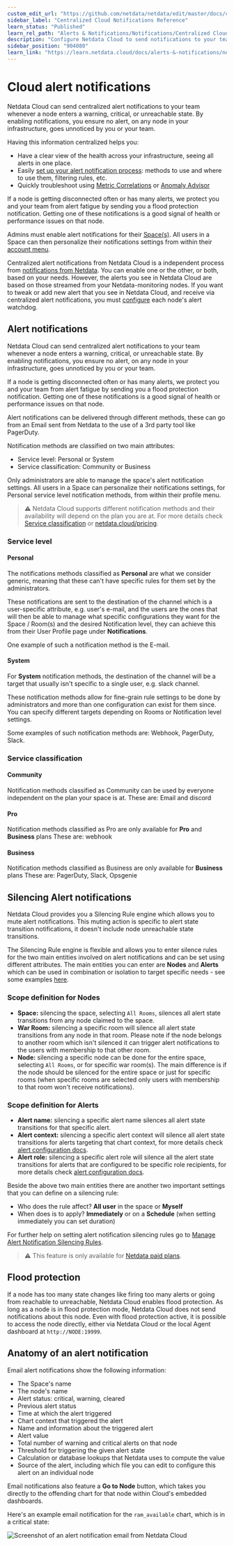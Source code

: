 ```yaml
---
custom_edit_url: "https://github.com/netdata/netdata/edit/master/docs/cloud/alerts-notifications/notifications.md"
sidebar_label: "Centralized Cloud Notifications Reference"
learn_status: "Published"
learn_rel_path: "Alerts & Notifications/Notifications/Centralized Cloud Notifications"
description: "Configure Netdata Cloud to send notifications to your team whenever any node on your infrastructure triggers an alert threshold."
sidebar_position: "904080"
learn_link: "https://learn.netdata.cloud/docs/alerts-&-notifications/notifications/centralized-cloud-notifications/centralized-cloud-notifications-reference"
---
```


# Cloud alert notifications


Netdata Cloud can send centralized alert notifications to your team whenever a node enters a warning, critical, or
unreachable state. By enabling notifications, you ensure no alert, on any node in your infrastructure, goes unnoticed by
you or your team.

Having this information centralized helps you:
* Have a clear view of the health across your infrastructure, seeing all alerts in one place.
* Easily [set up your alert notification process](/docs/alerts-&-notifications/notifications/centralized-cloud-notifications/manage-notification-methods): 
methods to use and where to use them, filtering rules, etc.
* Quickly troubleshoot using [Metric Correlations](/docs/machine-learning-and-anomaly-detection/metric-correlations)
or [Anomaly Advisor](/docs/machine-learning-and-anomaly-detection/anomaly-advisor)

If a node is getting disconnected often or has many alerts, we protect you and your team from alert fatigue by sending
you a flood protection notification. Getting one of these notifications is a good signal of health or performance issues
on that node.

Admins must enable alert notifications for their [Space(s)](/docs/alerts-&-notifications/notifications/centralized-cloud-notifications/manage-notification-methods#manage-space-notification-settings). All users in a
Space can then personalize their notifications settings from within their [account
menu](https://github.com/netdata/netdata/blob/master/docs/cloud/alerts-notifications/#manage-user-notification-settings).

<Callout type="notice">

Centralized alert notifications from Netdata Cloud is a independent process from [notifications from
Netdata](/docs/alerts-&-notifications/notifications). You can enable one or the other, or both, based on your needs. However,
the alerts you see in Netdata Cloud are based on those streamed from your Netdata-monitoring nodes. If you want to tweak
or add new alert that you see in Netdata Cloud, and receive via centralized alert notifications, you must
[configure](/docs/alerts-&-notifications/health-configuration-reference) each node's alert watchdog.

</Callout>

## Alert notifications

Netdata Cloud can send centralized alert notifications to your team whenever a node enters a warning, critical, or unreachable state. By enabling notifications, 
you ensure no alert, on any node in your infrastructure, goes unnoticed by you or your team.

If a node is getting disconnected often or has many alerts, we protect you and your team from alert fatigue by sending you a flood protection notification. 
Getting one of these notifications is a good signal of health or performance issues on that node.

Alert notifications can be delivered through different methods, these can go from an Email sent from Netdata to the use of a 3rd party tool like PagerDuty.

Notification methods are classified on two main attributes:
* Service level: Personal or System
* Service classification: Community or Business

Only administrators are able to manage the space's alert notification settings.
All users in a Space can personalize their notifications settings, for Personal service level notification methods, from within their profile menu.

> ⚠️ Netdata Cloud supports different notification methods and their availability will depend on the plan you are at.
> For more details check [Service classification](#service-classification) or [netdata.cloud/pricing](https://www.netdata.cloud/pricing).

### Service level

#### Personal

The notifications methods classified as **Personal** are what we consider generic, meaning that these can't have specific rules for them set by the administrators.

These notifications are sent to the destination of the channel which is a user-specific attribute, e.g. user's e-mail, and the users are the ones that will then be able to
manage what specific configurations they want for the Space / Room(s) and the desired Notification level, they can achieve this from their User Profile page under 
**Notifications**.

One example of such a notification method is the E-mail.

#### System

For **System** notification methods, the destination of the channel will be a target that usually isn't specific to a single user, e.g. slack channel.

These notification methods allow for fine-grain rule settings to be done by administrators and more than one configuration can exist for them since. You can specify 
different targets depending on Rooms or Notification level settings.

Some examples of such notification methods are: Webhook, PagerDuty, Slack.

### Service classification

#### Community

Notification methods classified as Community can be used by everyone independent on the plan your space is at.
These are: Email and discord

#### Pro

Notification methods classified as Pro are only available for **Pro** and **Business** plans
These are: webhook

#### Business

Notification methods classified as Business are only available for **Business** plans
These are: PagerDuty, Slack, Opsgenie

## Silencing Alert notifications

Netdata Cloud provides you a Silencing Rule engine which allows you to mute alert notifications. This muting action is specific to alert state transition notifications, it doesn't include node unreachable state transitions.

The Silencing Rule engine is flexible and allows you to enter silence rules for the two main entities involved on alert notifications and can be set using different attributes. The main entities you can enter are **Nodes** and **Alerts** which can be used in combination or isolation to target specific needs - see some examples [here](/docs/alerts-&-notifications/notifications/centralized-cloud-notifications/manage-alert-notification-silencing-rules#silencing-rules-examples).

### Scope definition for Nodes
* **Space:** silencing the space, selecting `All Rooms`, silences all alert state transitions from any node claimed to the space.
* **War Room:** silencing a specific room will silence all alert state transitions from any node in that room. Please note if the node belongs to 
another room which isn't silenced it can trigger alert notifications to the users with membership to that other room.
* **Node:** silencing a specific node can be done for the entire space, selecting `All Rooms`, or for specific war room(s). The main difference is
if the node should be silenced for the entire space or just for specific rooms (when specific rooms are selected only users with membership to that room won't receive notifications).

### Scope definition for Alerts
* **Alert name:** silencing a specific alert name silences all alert state transitions for that specific alert. 
* **Alert context:** silencing a specific alert context will silence all alert state transitions for alerts targeting that chart context, for more details check [alert configuration docs](/docs/alerts-&-notifications/health-configuration-reference#alert-line-on).
* **Alert role:** silencing a specific alert role will silence all the alert state transitions for alerts that are configured to be specific role recipients, for more details check [alert configuration docs](/docs/alerts-&-notifications/health-configuration-reference#alert-line-to).

Beside the above two main entities there are another two important settings that you can define on a silencing rule:
* Who does the rule affect? **All user** in the space or **Myself**
* When does is to apply? **Immediately** or on a **Schedule** (when setting immediately you can set duration)

For further help on setting alert notification silencing rules go to [Manage Alert Notification Silencing Rules](/docs/alerts-&-notifications/notifications/centralized-cloud-notifications/manage-alert-notification-silencing-rules).

> ⚠️ This feature is only available for [Netdata paid plans](/docs/netdata-cloud/netdata-plans).

## Flood protection

If a node has too many state changes like firing too many alerts or going from reachable to unreachable, Netdata Cloud
enables flood protection. As long as a node is in flood protection mode, Netdata Cloud does not send notifications about
this node. Even with flood protection active, it is possible to access the node directly, either via Netdata Cloud or
the local Agent dashboard at `http://NODE:19999`.

## Anatomy of an alert notification

Email alert notifications show the following information:

- The Space's name
- The node's name
- Alert status: critical, warning, cleared
- Previous alert status
- Time at which the alert triggered
- Chart context that triggered the alert
- Name and information about the triggered alert
- Alert value
- Total number of warning and critical alerts on that node
- Threshold for triggering the given alert state
- Calculation or database lookups that Netdata uses to compute the value
- Source of the alert, including which file you can edit to configure this alert on an individual node

Email notifications also feature a **Go to Node** button, which takes you directly to the offending chart for that node
within Cloud's embedded dashboards.

Here's an example email notification for the `ram_available` chart, which is in a critical state:

![Screenshot of an alert notification email from Netdata Cloud](https://user-images.githubusercontent.com/1153921/87461878-e933c480-c5c3-11ea-870b-affdb0801854.png)
